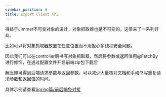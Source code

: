 ```yaml
---
sidebar_position: 6
title: Export Client API
---
```


得益于Jimmer不可变对象的设计，对象抓取器也是不可变的，这带来了一系列好处。

比如可以将对象抓取器放置在任意位置而不用担心多线程安全问题。

因此我们可以在controller层书写对象抓取器，然后将参数或返回值用@FetchBy进行修饰，在通过配置文件开启前端zip包下载后

解压即可得到后端请求参数与返回参数，可以减少大量核对文档和手动书写重复请求参数和返回值的时间。

具体示例请查看[Spring篇/前后端免对接](../../spring/client)